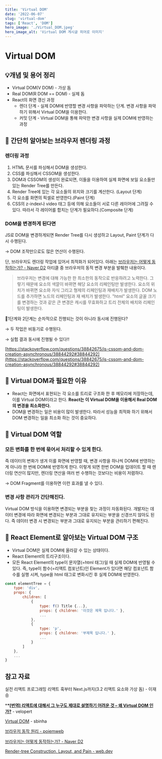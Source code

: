 ```yaml
---
title: 'Virtual DOM'
date: '2022-06-07'
slug: 'virtual-dom'
tags: ['React', 'DOM']
hero_image: './Virtual_DOM.jpeg'
hero_image_alt: 'Virtual DOM 게시글 히어로 이미지'
---
```


# Virtual DOM

## 💡개념 및 용어 정리

- Virtual DOM(V DOM) - 가상 돔
- Real DOM(R DOM == DOM) - 실제 돔
- React의 화면 갱신 과정
  - 렌더 단계 - 실제 DOM에 반영할 변경 사항을 파악하는 단계. 변경 사항을 파악하기 위해서 Virtual DOM을 이용한다.
  - 커밋 단계 - Virtual DOM을 통해 파악한 변경 사항을 실제 DOM에 반영하는 과정

## 🌟 간단히 알아보는 브라우저 렌더링 과정

### 렌더링 과정

1. HTML 문서를 파싱해서 DOM을 생성한다.
2. CSS를 파싱해서 CSSOM을 생성한다.
3. DOM과 CSSOM의 생성이 완료되면, 이들을 이용하여 실제 화면에 보일 요소들만 있는 Render Tree를 만든다.
4. Render Tree에 있는 각 요소들의 위치와 크기를 계산한다. (Layout 단계)
5. 각 요소를 화면의 픽셀로 반영한다.(Paint 단계)
6. CSS의 z-index나 video 태그 등에 의해 요소들이 서로 다른 레이어에 그려질 수 있다. 따라서 각 레이어를 합치는 단계가 필요하다.(Composite 단계)

### DOM을 변경하게 된다면

JS로 DOM을 변경하게되면 Render Tree를 다시 생성하고 Layout, Paint 단계가 다시 수행된다.

→ DOM 조작만으로도 많은 연산이 수행된다.

단, 브라우저도 렌더링 작업에 있어서 최적화가 되어있다. 아래는 [브라우저는 어떻게 동작하는가? - Naver D2](https://d2.naver.com/helloworld/59361) 아티클 중 브라우저의 동적 변경 부분을 발췌한 내용이다.

> 브라우저는 변경에 대해 가능한 한 최소한의 동작으로 반응하려고 노력한다. 그렇기 때문에 요소의 색깔이 바뀌면 해당 요소의 리페인팅만 발생한다. 요소의 위치가 바뀌면 요소와 자식 그리고 형제의 리페인팅과 재배치가 발생한다. DOM 노드를 추가하면 노드의 리페인팅과 재 배치가 발생한다. "html" 요소의 글꼴 크기를 변경하는 것과 같은 큰 변경은 캐시를 무효화하고 트리 전체의 배치와 리페인팅이 발생한다.

🤔1단계와 2단계는 순차적으로 진행되는 것이 아니라 동시에 진행된다?

→ 두 작업은 비동기로 수행된다.

→ 실험 결과 동시에 진행될 수 있다!!

[https://stackoverflow.com/questions/38842675/is-cssom-and-dom-creation-asynchronous/38844292#38844292](https://stackoverflow.com/questions/38842675/is-cssom-and-dom-creation-asynchronous/38844292#38844292)

## 🌟 Virtual DOM과 필요한 이유

- React는 화면에서 표현되는 각 요소를 트리로 구조화 한 후 메모리에 저장하는데, 이를 Virtual DOM이라고 한다. **React는 이 Virtual DOM을 이용해서 Real DOM의 변경을 최소화한다.**
- DOM을 변경하는 일은 비용이 많이 발생한다. 따라서 성능을 최적화 하기 위해서 DOM 변경하는 일을 최소화 하는 것이 중요하다.

## 🌟 Virtual DOM 역할

### 모든 변화를 한 번에 묶어서 처리할 수 있게 한다.

즉 데이터의 변화가 생겨 이를 화면에 반영할 때, 변경 사항을 하나씩 DOM에 반영하는 게 아니라 한 번에 DOM에 반영하게 한다. 이렇게 되면 한번 DOM을 업데이트 할 때 렌더링 연산이 많지만, 렌더링 연산을 여러 번 수행하는 것보다는 비용이 저렴하다.

→ DOM Fragment를 이용하면 이런 효과를 낼 수 있다.

### 변경 사항 관리가 간단해진다.

Virtual DOM 방식을 이용하면 변경되는 부분을 찾는 과정이 자동화된다. 개발자는 데이터 변경에 따라 화면에 변경되는 부분과 그대로 유지되는 부분을 신경쓰지 않아도 된다. 즉 데이터 변경 시 변경되는 부분과 그대로 유지되는 부분을 관리하기 편해진다.

## 🌟 React Element로 알아보는 Virtual DOM 구조

- Virtual DOM은 실제 DOM에 올라갈 수 있는 상태이다.
- React Element의 트리구조이다.
- 모든 React Element의 type이 문자열(=html 태그)일 때 실제 DOM에 반영될 수 있다. 즉, type이 함수(=리액트 컴포넌트)인 Element가 있다면 해당 컴포넌트 함수를 실행 시켜, type을 html 태그로 변화시킨 후 실제 DOM에 반영한다.

```jsx
const elementTree = {
	type: 'div',
	props: {
		children: [
			{
				type: f() Title {...},
				props: { children: '이것은 제목 입니다.' },
				...
			},
			{
				type: 'p',
				props: { children: '부제목 입니다.' },
				...
			}
		]
	},
	...
}
```

## 참고 자료

실전 리액트 프로그래밍 리액트 훅부터 Next.js까지(3.2 리액트 요소와 가상 돔) - 이재승

\***\*[[번역] 리액트에 대해서 그 누구도 제대로 설명하기 어려운 것 – 왜 Virtual DOM 인가?](https://velopert.com/3236)** - velopert

[Virtual DOM](https://velog.io/@sbinha/React%EC%97%90%EC%84%9C-Virtual-DOM) - sbinha

[브라우저 동작 원리 - poiemweb](https://poiemaweb.com/js-browser)

[브라우저는 어떻게 동작하는가? - Naver D2](https://d2.naver.com/helloworld/59361)

[Render-tree Construction, Layout, and Pain - web.dev](https://web.dev/critical-rendering-path-render-tree-construction/)
